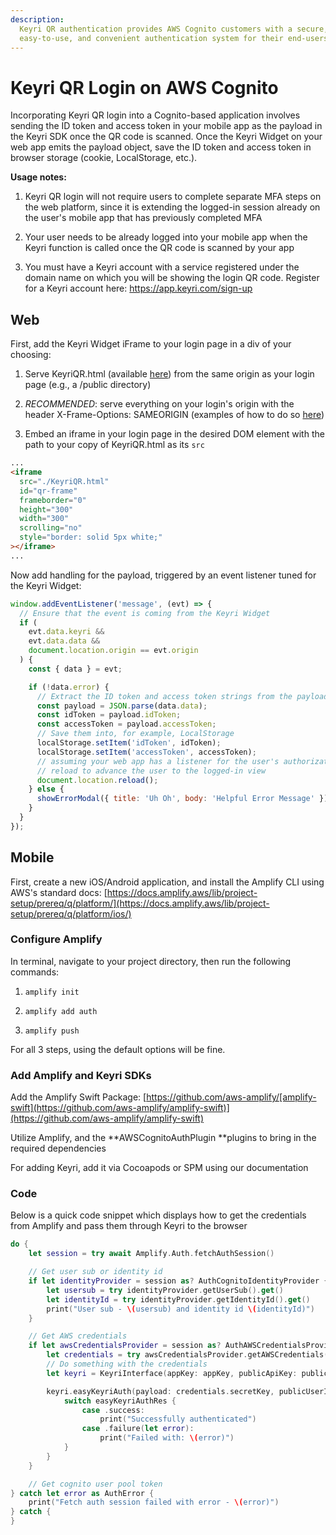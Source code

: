 ```yaml
---
description:
  Keyri QR authentication provides AWS Cognito customers with a secure,
  easy-to-use, and convenient authentication system for their end-users.
---
```


# Keyri QR Login on AWS Cognito

Incorporating Keyri QR login into a Cognito-based application involves sending
the ID token and access token in your mobile app as the payload in the Keyri SDK
once the QR code is scanned. Once the Keyri Widget on your web app emits the
payload object, save the ID token and access token in browser storage (cookie,
LocalStorage, etc.).

**Usage notes:**

1.  Keyri QR login will not require users to complete separate MFA steps on the
    web platform, since it is extending the logged-in session already on the
    user's mobile app that has previously completed MFA

2.  Your user needs to be already logged into your mobile app when the Keyri
    function is called once the QR code is scanned by your app

3.  You must have a Keyri account with a service registered under the domain
    name on which you will be showing the login QR code. Register for a Keyri
    account here: https://app.keyri.com/sign-up

## Web

First, add the Keyri Widget iFrame to your login page in a div of your choosing:

1.  Serve KeyriQR.html (available
    [here](https://raw.githubusercontent.com/Keyri-Co/library-keyri-connect/main/KeyriQR.html))
    from the same origin as your login page (e.g., a /public directory)

2.  _RECOMMENDED_: serve everything on your login's origin with the header
    X-Frame-Options: SAMEORIGIN (examples of how to do so
    [here](https://developer.mozilla.org/en-US/docs/Web/HTTP/Headers/X-Frame-Options#examples))[﻿](https://developer.mozilla.org/en-US/docs/Web/HTTP/Headers/X-Frame-Options#examples)

3.  Embed an iframe in your login page in the desired DOM element with the path
    to your copy of KeyriQR.html as its `src`

```html copy
...
<iframe
  src="./KeyriQR.html"
  id="qr-frame"
  frameborder="0"
  height="300"
  width="300"
  scrolling="no"
  style="border: solid 5px white;"
></iframe>
...
```

Now add handling for the payload, triggered by an event listener tuned for the
Keyri Widget:

```javascript copy
window.addEventListener('message', (evt) => {
  // Ensure that the event is coming from the Keyri Widget
  if (
    evt.data.keyri &&
    evt.data.data &&
    document.location.origin == evt.origin
  ) {
    const { data } = evt;

    if (!data.error) {
      // Extract the ID token and access token strings from the payload
      const payload = JSON.parse(data.data);
      const idToken = payload.idToken;
      const accessToken = payload.accessToken;
      // Save them into, for example, LocalStorage
      localStorage.setItem('idToken', idToken);
      localStorage.setItem('accessToken', accessToken);
      // assuming your web app has a listener for the user's authorization state,
      // reload to advance the user to the logged-in view
      document.location.reload();
    } else {
      showErrorModal({ title: 'Uh Oh', body: 'Helpful Error Message' });
    }
  }
});
```

## Mobile

First, create a new iOS/Android application, and install the Amplify CLI using
AWS's standard docs:
[https://docs.amplify.aws/lib/project-setup/prereq/q/platform/](https://docs.amplify.aws/lib/project-setup/prereq/q/platform/ios/)

### Configure Amplify

In terminal, navigate to your project directory, then run the following
commands:

1.  `amplify init`

2.  `amplify add auth`

3.  `amplify push`

For all 3 steps, using the default options will be fine.

### Add Amplify and Keyri SDKs

Add the Amplify Swift Package:
[https://github.com/aws-amplify/[amplify-swift](https://github.com/aws-amplify/amplify-swift)](https://github.com/aws-amplify/amplify-swift)

Utilize Amplify, and the **AWSCognitoAuthPlugin **plugins to bring in the
required dependencies[](https://github.com/aws-amplify/amplify-swift)

For adding Keyri, add it via Cocoapods or SPM using our documentation

### Code

Below is a quick code snippet which displays how to get the credentials from
Amplify and pass them through Keyri to the browser

```swift copy
do {
    let session = try await Amplify.Auth.fetchAuthSession()

    // Get user sub or identity id
    if let identityProvider = session as? AuthCognitoIdentityProvider {
        let usersub = try identityProvider.getUserSub().get()
        let identityId = try identityProvider.getIdentityId().get()
        print("User sub - \(usersub) and identity id \(identityId)")
    }

    // Get AWS credentials
    if let awsCredentialsProvider = session as? AuthAWSCredentialsProvider {
        let credentials = try awsCredentialsProvider.getAWSCredentials().get()
        // Do something with the credentials
        let keyri = KeyriInterface(appKey: appKey, publicApiKey: publicApiKey, serviceEncryptionKey: serviceEncryptionKey)

        keyri.easyKeyriAuth(payload: credentials.secretKey, publicUserId: username) { easyKeyriAuthRes in
            switch easyKeyriAuthRes {
                case .success:
                    print("Successfully authenticated")
                case .failure(let error):
                    print("Failed with: \(error)")
            }
        }
    }

    // Get cognito user pool token
} catch let error as AuthError {
    print("Fetch auth session failed with error - \(error)")
} catch {
}

```
